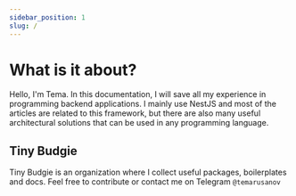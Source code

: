 ```yaml
---
sidebar_position: 1
slug: /
---
```


# What is it about?

Hello, I'm Tema. In this documentation, I will save all my experience in programming backend applications. 
I mainly use NestJS and most of the articles are related to this framework, but there are also many useful architectural solutions that can be used in any programming language.

## Tiny Budgie

Tiny Budgie is an organization where I collect useful packages, boilerplates and docs. Feel free to contribute or contact me
on Telegram `@temarusanov`
